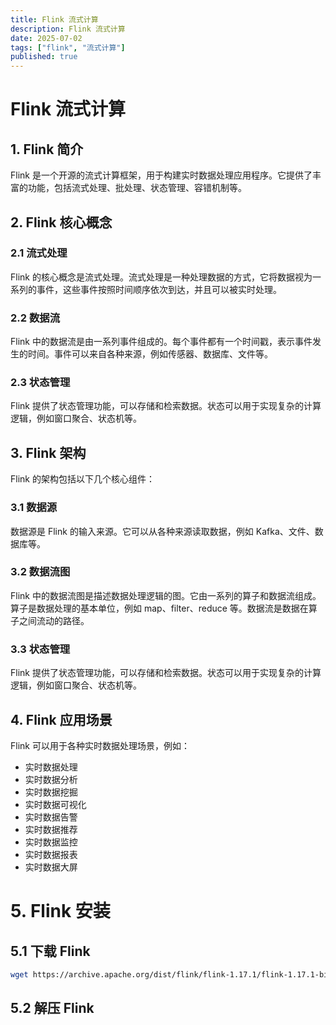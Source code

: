 ```yaml
---
title: Flink 流式计算
description: Flink 流式计算
date: 2025-07-02
tags: ["flink", "流式计算"]
published: true
---
```

# Flink 流式计算

## 1. Flink 简介

Flink 是一个开源的流式计算框架，用于构建实时数据处理应用程序。它提供了丰富的功能，包括流式处理、批处理、状态管理、容错机制等。

## 2. Flink 核心概念

### 2.1 流式处理

Flink 的核心概念是流式处理。流式处理是一种处理数据的方式，它将数据视为一系列的事件，这些事件按照时间顺序依次到达，并且可以被实时处理。

### 2.2 数据流

Flink 中的数据流是由一系列事件组成的。每个事件都有一个时间戳，表示事件发生的时间。事件可以来自各种来源，例如传感器、数据库、文件等。

### 2.3 状态管理

Flink 提供了状态管理功能，可以存储和检索数据。状态可以用于实现复杂的计算逻辑，例如窗口聚合、状态机等。

## 3. Flink 架构

Flink 的架构包括以下几个核心组件：

### 3.1 数据源

数据源是 Flink 的输入来源。它可以从各种来源读取数据，例如 Kafka、文件、数据库等。

### 3.2 数据流图

Flink 中的数据流图是描述数据处理逻辑的图。它由一系列的算子和数据流组成。算子是数据处理的基本单位，例如 map、filter、reduce 等。数据流是数据在算子之间流动的路径。

### 3.3 状态管理

Flink 提供了状态管理功能，可以存储和检索数据。状态可以用于实现复杂的计算逻辑，例如窗口聚合、状态机等。

## 4. Flink 应用场景

Flink 可以用于各种实时数据处理场景，例如：
- 实时数据处理
- 实时数据分析
- 实时数据挖掘
- 实时数据可视化
- 实时数据告警
- 实时数据推荐
- 实时数据监控
- 实时数据报表
- 实时数据大屏

# 5. Flink 安装

## 5.1 下载 Flink

```bash
wget https://archive.apache.org/dist/flink/flink-1.17.1/flink-1.17.1-bin-scala_2.12.tgz
```

## 5.2 解压 Flink
